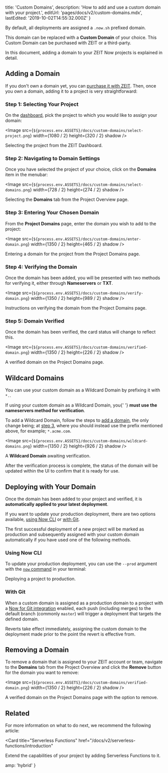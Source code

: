 
  title: 'Custom Domains',
  description: 'How to add and use a custom domain with your project.',
  editUrl: 'pages/docs/v2/custom-domains.mdx',
  lastEdited: '2019-10-02T14:55:32.000Z'
}

By default, all deployments are assigned a `.now.sh` prefixed domain.

This domain can be replaced with a **Custom Domain** of your choice. This Custom Domain can be purchased with ZEIT or a third-party.

In this document, adding a domain to your ZEIT Now projects is explained in detail.

## Adding a Domain

If you don't own a domain yet, you can [purchase it with ZEIT](https://zeit.co/domains). Then, once you own a domain, adding it to a project is very straightforward:

### Step 1: Selecting Your Project

On the [dashboard](https://zeit.co/dashboard), pick the project to which you would like to assign your domain:

<Image
  src={`${process.env.ASSETS}/docs/custom-domains/select-project.png`}
  width={1080 / 2}
  height={320 / 2}
  shadow
/>
<Caption>Selecting the project from the ZEIT Dashboard.</Caption>

### Step 2: Navigating to Domain Settings

Once you have selected the project of your choice, click on the **Domains** item in the menubar:

<Image
  src={`${process.env.ASSETS}/docs/custom-domains/select-domains.png`}
  width={728 / 2}
  height={274 / 2}
  shadow
/>
<Caption>Selecting the <b>Domains</b> tab from the Project Overview page.</Caption>

### Step 3: Entering Your Chosen Domain

From the **Project Domains** page, enter the domain you wish to add to the project:

<Image
  src={`${process.env.ASSETS}/docs/custom-domains/enter-domain.png`}
  width={1350 / 2}
  height={465 / 2}
  shadow
/>
<Caption>Entering a domain for the project from the Project Domains page.</Caption>

### Step 4: Verifying the Domain

Once the domain has been added, you will be presented with two methods for verifying it, either through **Nameservers** or **TXT**.

<Image
  src={`${process.env.ASSETS}/docs/custom-domains/verify-domain.png`}
  width={1350 / 2}
  height={989 / 2}
  shadow
/>
<Caption>Instructions on verifying the domain from the Project Domains page.</Caption>

### Step 5: Domain Verified

Once the domain has been verified, the card status will change to reflect this.

<Image
  src={`${process.env.ASSETS}/docs/custom-domains/verified-domain.png`}
  width={1350 / 2}
  height={226 / 2}
  shadow
/>
<Caption>A verified domain on the Project Domains page.</Caption>

## Wildcard Domains

You can use your custom domain as a Wildcard Domain by prefixing it with `*.`.

<Note type="warning">
  If using your custom domain as a Wildcard Domain, you{' '}
  <b>must use the nameservers method for verification</b>.
</Note>

To add a Wildcard Domain, follow the steps to [add a domain](#step-1:-selecting-your-project), the only change being; at [step 3](#step-3:-entering-your-chosen-domain), where you should instead use the prefix mentioned above, for example; `*.acme.com`.

<Image
  src={`${process.env.ASSETS}/docs/custom-domains/wildcard-domains.png`}
  width={1350 / 2}
  height={926 / 2}
  shadow
/>
<Caption>A <b>Wildcard Domain</b> awaiting verification.</Caption>

After the verification process is complete, the status of the domain will be updated within the UI to confirm that it is ready for use.

## Deploying with Your Domain

Once the domain has been added to your project and verified, it is **automatically applied to your latest deployment**.

If you want to update your production deployment, there are two options available, [using Now CLI](#using-now-cli) or [with Git](#with-git).

<Note>
  The first successful deployment of a new project will be marked as production
  and subsequently assigned with your custom domain automatically if you have
  used one of the following methods.
</Note>

### Using Now CLI

To update your production deployment, you can use the `--prod` argument with the [`now` command](/docs/now-cli/#commands/now) in your terminal:

<Snippet dark text="now --prod" />
<Caption>Deploying a project to production.</Caption>

### With Git

When a custom domain is assigned as a production domain to a project with a [Now for Git integration](/docs/v2/git-integration) enabled, each push (including merges) to the default branch (commonly `master`) will trigger a deployment that targets the defined domain.

Reverts take effect immediately, assigning the custom domain to the deployment made prior to the point the revert is effective from.

## Removing a Domain

To remove a domain that is assigned to your ZEIT account or team, navigate to the **Domains** tab from the Project Overview and click the **Remove** button for the domain you want to remove:

<Image
  src={`${process.env.ASSETS}/docs/custom-domains/verified-domain.png`}
  width={1350 / 2}
  height={226 / 2}
  shadow
/>
<Caption>A verified domain on the Project Domains page with the option to remove.</Caption>

## Related

For more information on what to do next, we recommend the following article:

<Card
  title="Serverless Functions"
  href="/docs/v2/serverless-functions/introduction"
>
  Extend the capabilities of your project by adding Serverless Functions to it.
</Card>


  amp: 'hybrid'
}
